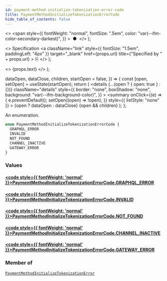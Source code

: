 ```yaml
---
id: payment-method-initialize-tokenization-error-code
title: PaymentMethodInitializeTokenizationErrorCode
hide_table_of_contents: false
---
```


  <>
    <span
      style={{
        fontWeight: "normal",
        fontSize: ".5em",
        color: "var(--ifm-color-secondary-darkest)",
      }}
    >
      &nbsp;●&nbsp;
    </span>
  </>
);

  <>
    Specification
    <a
      className="link"
      style={{ fontSize: "1.5em", paddingLeft: "4px" }}
      target="\_blank"
      href={props.url}
      title={"Specified by " + props.url}
    >
      ⎘
    </a>
  </>
);

  <>
    <span className={props.class}>{props.text}</span>
  </>
);


  dataOpen,
  dataClose,
  children,
  startOpen = false,
}) => {
  const [open, setOpen] = useState(startOpen);
  return (
    <details
      {...(open ? { open: true } : {})}
      className="details"
      style={{
        border: "none",
        boxShadow: "none",
        background: "var(--ifm-background-color)",
      }}
    >
      <summary
        onClick={(e) => {
          e.preventDefault();
          setOpen((open) => !open);
        }}
        style={{ listStyle: "none" }}
      >
        {open ? dataOpen : dataClose}
      </summary>
      {open && children}
    </details>
  );
};

An enumeration.

```graphql
enum PaymentMethodInitializeTokenizationErrorCode {
  GRAPHQL_ERROR
  INVALID
  NOT_FOUND
  CHANNEL_INACTIVE
  GATEWAY_ERROR
}
```

### Values

#### [<code style={{ fontWeight: 'normal' }}>PaymentMethodInitializeTokenizationErrorCode.<b>GRAPHQL_ERROR</b></code>](#)

>

#### [<code style={{ fontWeight: 'normal' }}>PaymentMethodInitializeTokenizationErrorCode.<b>INVALID</b></code>](#)

>

#### [<code style={{ fontWeight: 'normal' }}>PaymentMethodInitializeTokenizationErrorCode.<b>NOT_FOUND</b></code>](#)

>

#### [<code style={{ fontWeight: 'normal' }}>PaymentMethodInitializeTokenizationErrorCode.<b>CHANNEL_INACTIVE</b></code>](#)

>

#### [<code style={{ fontWeight: 'normal' }}>PaymentMethodInitializeTokenizationErrorCode.<b>GATEWAY_ERROR</b></code>](#)

>

### Member of

[`PaymentMethodInitializeTokenizationError`](../../../api-reference/payments/objects/payment-method-initialize-tokenization-error) <Badge class="badge badge--secondary" text="object"/>
